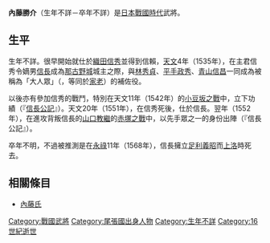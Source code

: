 {{unreferenced|time=2015-12-19T05:09:12+00:00}}
{{japanese|japanese=内藤 勝介|kana=ないとう しょうすけ／かつすけ|romaji=Naitō Shōsuke / Katsusuke}}
'''內藤勝介'''（生年不詳－卒年不詳）是[[日本戰國時代|日本戰國時代]]武將。

== 生平 ==
生年不詳。很早開始就仕於[[織田信秀|織田信秀]]並得到信賴，[[天文_(後奈良天皇)|天文]]4年（1535年），在主君信秀令嫡男[[織田信長|信長]]成為[[那古野城|那古野城]]城主之際，與[[林秀貞|林秀貞]]、[[平手政秀|平手政秀]]、[[青山信昌|青山信昌]]一同成為被稱為「大人眾」（{{lang|ja|おとな衆}}，等同於[[家老|家老]]）的補佐役。

以後亦有參加信秀的戰鬥，特別在天文11年（1542年）的[[小豆坂之戰|小豆坂之戰]]中，立下功績（『[[信長公記|信長公記]]』）。天文20年（1551年），在信秀死後，仕於信長。翌年（1552年），在進攻背叛信長的[[山口教繼|山口教繼]]的[[赤塚之戰|赤塚之戰]]中，以先手眾之一的身份出陣（『信長公記』）。

卒年不明，不過被推測是在[[永祿|永祿]]11年（1568年），信長擁立[[足利義昭|足利義昭]]而[[上洛|上洛]]時死去。

== 相關條目 ==
*[[內藤氏|內藤氏]]

[[Category:戰國武將|Category:戰國武將]]
[[Category:尾張國出身人物|Category:尾張國出身人物]]
[[Category:生年不詳|Category:生年不詳]]
[[Category:16世紀逝世|Category:16世紀逝世]]
